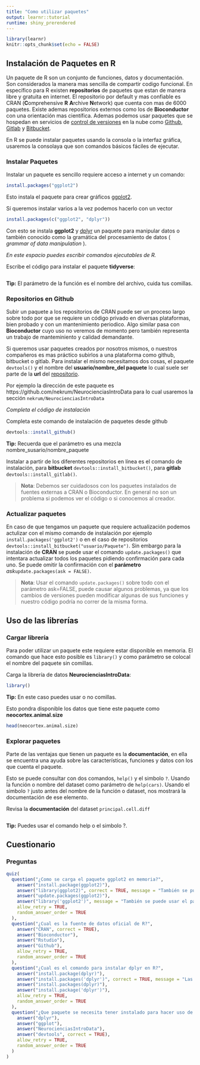 ```yaml
---
title: "Como utilizar paquetes"
output: learnr::tutorial
runtime: shiny_prerendered
---
```


```r
library(learnr)
knitr::opts_chunk$set(echo = FALSE)
```


## Instalación de Paquetes en R

Un paquete de R son un conjunto de funciones, datos y documentación. Son considerados la manera mas sencilla de
compartir codigo funcional. En específico para R existen **repositorios** de paquetes que estan de manera
libre y gratuita en internet. El repositorio por default y mas confiable es 
CRAN (**C**omprehensive **R** **A**rchive **N**etwork) que cuenta con mas de 6000 paquetes. Existe ademas repositorios 
externos como los de **Bioconductor** con una orientación mas científica. Ademas podemos usar paquetes que se
hospedan en servicios de [control de versiones](https://es.wikipedia.org/wiki/Control_de_versiones) en la nube 
como [Github](https://github.com/), [Gitlab](https://gitlab.com/) y [Bitbucket](https://bitbucket.org/).

En R se puede instalar paquetes usando la consola o la interfaz gráfica, usaremos la consolaya que son comandos básicos
fáciles de ejecutar.



### Instalar Paquetes

Instalar un paquete es sencillo requiere acceso a internet y un comando:

```r
install.packages("ggplot2")
```

Esto instala el paquete para crear gráficos [ggplot2](https://ggplot2.tidyverse.org/). 

Sí queremos instalar varios a la vez podemos hacerlo con un vector

```r
install.packages(c("ggplot2", "dplyr"))
```

Con esto se instala **ggplot2** y [dplyr](https://dplyr.tidyverse.org/) un paquete para manipular datos o también 
conocido como la gramática del procesamiento de datos ( _grammar of data manipulation_ ).

*En este espacio puedes escribir comandos ejecutables de R.*

Escribe el código para instalar el paquete **tidyverse**:

```r

```

<div id="install_tidyverse">
**Tip:** El parámetro de la función es el nombre del archivo, cuida tus comillas.
</div>

### Repositorios en Github

Subir un paquete a los repositorios de CRAN puede ser un proceso largo sobre todo por que se requiere un código
privado en diversas plataformas, bien probado y con un mantenimiento periodico. Algo similar pasa con **Bioconductor**
cuyo uso no veremos de momento pero también representa un trabajo de manteminiento y calidad demandante.

Si queremos usar paquetes creados por nosotros mismos, o nuestros compañeros es mas práctico subirlos a una plataforma 
como github, bitbucket o gitlab. Para instalar el mismo necesitamos dos cosas, el paquete `devtools()` y el nombre 
del **usuario/nombre_del paquete** lo cual suele ser parte de la **url** del 
[repositorio](https://docs.github.com/es/github/getting-started-with-github/create-a-repo).

Por ejemplo la dirección de este paquete es https://github.com/nekrum/NeurocienciasIntroData para lo cual usaremos la
sección `nekrum/NeurocienciasIntroData`

*Completa el código de instalación*

Completa este comando de instalación de paquetes desde github

```r
devtools::install_github()
```

<div id="install_github">
**Tip:** Recuerda que el parámetro es una mezcla nombre_susario/nombre_paquete
</div>

Instalar a partir de los diferentes repositorios en línea es el comando de instalación, para **bitbucket**
`devtools::install_bitbucket()`, para **gitlab** `devtools::install_gitlab()`.

> **Nota**: Debemos ser cuidadosos con los paquetes instalados de fuentes externas a CRAN o Bioconductor.
> En general no son un problema si podemos ver el código o si conocemos al creador.

### Actualizar paquetes

En caso de que tengamos un paquete que requiere actualización podemos actulizar con el mismo comando 
de instalación por ejemplo `install.packages('ggplot2')` o en el caso de repositorios 
`devtools::install_bitbucket("usuario/Paquete")`. Sin embargo para la instalación de **CRAN** se puede usar el comando
`update.packages()` que intentara actualizar todos los paquetes pidiendo confirmación para cada uno. Se puede omitir
la confirmación con el **parámetro** _ask_`update.packages(ask = FALSE)`.

> **Nota**: Usar el comando `update.packages()` sobre todo con el parámetro ask=FALSE, puede causar algunos problemas,
> ya que los cambios de versiones pueden modificar algunas de sus funciones y nuestro código podría no correr 
> de la misma forma.

## Uso de las librerías

### Cargar librería

Para poder utilizar un paquete este requiere estar disponible en memoria. El comando que hace esto posible es
`library()` y como parámetro se colocal el nombre del paquete sin comillas.

Carga la librería de datos **NeurocienciasIntroData**:

```r
library()
```

<div id="carga_paquete">
**Tip:** En este caso puedes usar o no comillas.
</div>

Esto pondra disponible los datos que tiene este paquete como **neocortex.animal.size**

```r
head(neocortex.animal.size)
```

### Explorar paquetes

Parte de las ventajas que tienen un paquete es la **documentación**, en ella se encuentra una ayuda sobre las
características, funciones y datos con los que cuenta el paquete.

Esto se puede consultar con dos comandos, `help()` y el simbolo `?`. Usando la función o nombre del dataset como 
parámetro de `help(cars)`. Usando el simbolo `?` justo antes del nombre de la función o dataset, nos mostrará la
documentación de ese elemento.

Revisa la **documentación** del dataset `principal.cell.diff`

```r

```

<div id="ayuda_dataset">
**Tip:** Puedes usar el comando help o el simbolo ?.
</div>


## Cuestionario

### Preguntas

```r
quiz(
  question("¿Como se carga el paquete ggplot2 en memoria?",
    answer("install.package(ggplot2)"),
    answer("library(ggplot2)", correct = TRUE, message = "También se puede usar el parámetro entre comillas"),
    answer("update.packages(ggplot2)"),
    answer("library('ggplot2')", message = "También se puede usar el parámetro sin comillas"),
    allow_retry = TRUE,
    random_answer_order = TRUE
  ),
  question("¿Cual es la fuente de datos oficial de R?",
    answer("CRAN", correct = TRUE),
    answer("Bioconductor"),
    answer("Rstudio"),
    answer("Github"),
    allow_retry = TRUE,
    random_answer_order = TRUE
  ),
  question("¿Cual es el comando para instalar dplyr en R?",
    answer("install.package(dplyr)"),
    answer("install.packages('dplyr')", correct = TRUE, message = "Las comillas son muy importantes"),
    answer("install.packages(dplyr)"),
    answer("install.package('dplyr')"),
    allow_retry = TRUE,
    random_answer_order = TRUE
  ),
  question("¿Que paquete se necesita tener instalado para hacer uso de paquetes en Github?",
    answer("dplyr"),
    answer("ggplot"),
    answer("NeurocienciasIntroData"),
    answer("devtools", correct = TRUE),
    allow_retry = TRUE,
    random_answer_order = TRUE
  )
)
```

